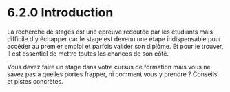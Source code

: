 
# 6.2.0 Introduction

La recherche de stages est une épreuve redoutée par les étudiants mais difficile d’y échapper car le stage est devenu une étape indispensable pour accéder au premier emploi et parfois valider son diplôme. Et pour le trouver, Il est essentiel de mettre toutes les chances de son côté.

Vous devez faire un stage dans votre cursus de formation mais vous ne savez pas à quelles portes frapper, ni comment vous y prendre ? Conseils et pistes concrètes.
